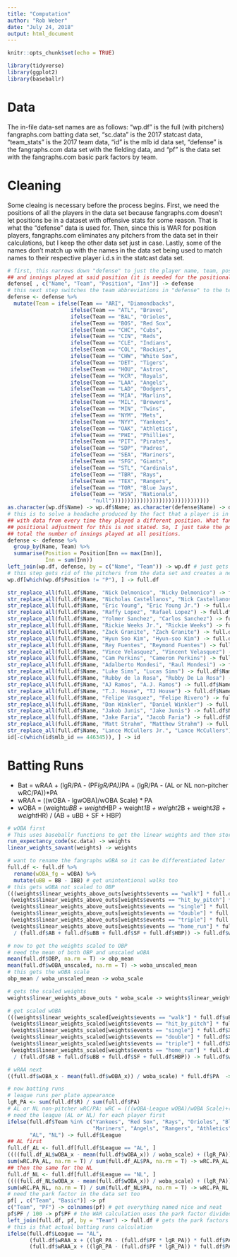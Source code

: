 ```yaml
---
title: "Computation"
author: "Rob Weber"
date: "July 24, 2018"
output: html_document
---
```


```r
knitr::opts_chunk$set(echo = TRUE)
```

```r
library(tidyverse)
library(ggplot2)
library(baseballr)
```

# Data
The in-file data-set names are as follows: "wp.df" is the full (with pitchers) fangraphs.com batting data set, "sc.data" is the 2017 statcast data, "team_stats" is the 2017 team data, "id" is the mlb id data set, "defense" is the fangraphs.com data set with the fielding data, and "pf" is the data set with the fangraphs.com basic park factors by team.

# Cleaning
Some cleaing is necessary before the process begins. First, we need the positions of all the players in the data set because fangraphs.com doesn't let positions be in a dataset with offensive stats for some reason. That is what the "defense" data is used for. Then, since this is WAR for position players, fangraphs.com eliminates any pitchers from the data set in their calculations, but I keep the other data set just in case. Lastly, some of the names don't match up with the names in the data set being used to match names to their respective player i.d.s in the statcast data set. 
```r
# first, this narrows down "defense" to just the player name, team, position, 
## and innings played at said position (it is needed for the positional adjustment later)
defense[ , c("Name", "Team", "Position", "Inn")] -> defense 
# this next step switches the team abbreviations in "defense" to the team names like in "wp.df"
defense <- defense %>%
  mutate(Team = ifelse(Team == "ARI", "Diamondbacks", 
                    ifelse(Team == "ATL", "Braves", 
                    ifelse(Team == "BAL", "Orioles", 
                    ifelse(Team == "BOS", "Red Sox", 
                    ifelse(Team == "CHC", "Cubs", 
                    ifelse(Team == "CIN", "Reds", 
                    ifelse(Team == "CLE", "Indians", 
                    ifelse(Team == "COL", "Rockies", 
                    ifelse(Team == "CHW", "White Sox", 
                    ifelse(Team == "DET", "Tigers", 
                    ifelse(Team == "HOU", "Astros", 
                    ifelse(Team == "KCR", "Royals", 
                    ifelse(Team == "LAA", "Angels", 
                    ifelse(Team == "LAD", "Dodgers", 
                    ifelse(Team == "MIA", "Marlins", 
                    ifelse(Team == "MIL", "Brewers", 
                    ifelse(Team == "MIN", "Twins", 
                    ifelse(Team == "NYM", "Mets", 
                    ifelse(Team == "NYY", "Yankees", 
                    ifelse(Team == "OAK", "Athletics", 
                    ifelse(Team == "PHI", "Phillies", 
                    ifelse(Team == "PIT", "Pirates", 
                    ifelse(Team == "SDP", "Padres", 
                    ifelse(Team == "SEA", "Mariners", 
                    ifelse(Team == "SFG", "Giants", 
                    ifelse(Team == "STL", "Cardinals", 
                    ifelse(Team == "TBR", "Rays", 
                    ifelse(Team == "TEX", "Rangers", 
                    ifelse(Team == "TOR", "Blue Jays", 
                    ifelse(Team == "WSN", "Nationals", 
                           "null")))))))))))))))))))))))))))))))
as.character(wp.df$Name) -> wp.df$Name; as.character(defense$Name) -> defense$Name # just makes sure the name columns are treated as characters
# this is to solve a headache produced by the fact that a player is in "defense" 
## with data from every time they played a different position. What fangraphs does in terms of the 
## positional adjustment for this is not stated. So, I just take the position they played the most innings and 
## total the number of innings played at all positions.
defense <- defense %>%
  group_by(Name, Team) %>%
  summarise(Position = Position[Inn == max(Inn)], 
            Inn = sum(Inn))
left_join(wp.df, defense, by = c("Name", "Team")) -> wp.df # just gets the dfs together
# this step gets rid of the pitchers from the data set and creates a new df calle "full.df" This is what will be used from now on
wp.df[which(wp.df$Position != "P"), ] -> full.df

str_replace_all(full.df$Name, "Nick Delmonico", "Nicky Delmonico") -> full.df$Name
str_replace_all(full.df$Name, "Nicholas Castellanos", "Nick Castellanos") -> full.df$Name
str_replace_all(full.df$Name, "Eric Young", "Eric Young Jr.") -> full.df$Name
str_replace_all(full.df$Name, "Raffy Lopez", "Rafael Lopez") -> full.df$Name
str_replace_all(full.df$Name, "Yolmer Sanchez", "Carlos Sanchez") -> full.df$Name
str_replace_all(full.df$Name, "Rickie Weeks Jr.", "Rickie Weeks") -> full.df$Name
str_replace_all(full.df$Name, "Zack Granite", "Zach Granite") -> full.df$Name
str_replace_all(full.df$Name, "Hyun Soo Kim", "Hyun-soo Kim") -> full.df$Name
str_replace_all(full.df$Name, "Rey Fuentes", "Reymond Fuentes") -> full.df$Name
str_replace_all(full.df$Name, "Vince Velasquez", "Vincent Velasquez") -> full.df$Name
str_replace_all(full.df$Name, "Cam Perkins", "Cameron Perkins") -> full.df$Name
str_replace_all(full.df$Name, "Adalberto Mondesi", "Raul Mondesi") -> full.df$Name
str_replace_all(full.df$Name, "Luke Sims", "Lucas Sims") -> full.df$Name
str_replace_all(full.df$Name, "Rubby de la Rosa", "Rubby De La Rosa") -> full.df$Name
str_replace_all(full.df$Name, "AJ Ramos", "A.J. Ramos") -> full.df$Name
str_replace_all(full.df$Name, "T.J. House", "TJ House") -> full.df$Name
str_replace_all(full.df$Name, "Felipe Vasquez", "Felipe Rivero") -> full.df$Name
str_replace_all(full.df$Name, "Dan Winkler", "Daniel Winkler") -> full.df$Name
str_replace_all(full.df$Name, "Jakob Junis", "Jake Junis") -> full.df$Name
str_replace_all(full.df$Name, "Jake Faria", "Jacob Faria") -> full.df$Name
str_replace_all(full.df$Name, "Matt Strahm", "Matthew Strahm") -> full.df$Name
str_replace_all(full.df$Name, "Lance McCullers Jr.", "Lance McCullers") -> full.df$Name
id[-c(which(id$mlb_id == 446345)), ] -> id
```

# Batting Runs
- Bat = wRAA + (lgR/PA - (PF*lgR/PA))*PA + (lgR/PA - (AL or NL non-pitcher wRC/PA))*PA
- wRAA = ((wOBA - lgwOBA)/wOBA Scale) * PA
- wOBA = (weight*uBB + weight*HBP + weight*1B + weight*2B + weight*3B + weight*HR) / (AB + uBB + SF + HBP)
```r
# wOBA first
# This uses baseballr functions to get the linear weights and then stores it
run_expectancy_code(sc.data) -> weights
linear_weights_savant(weights) -> weights

# want to rename the fangraphs wOBA so it can be differentiated later
full.df <- full.df %>%
  rename(wOBA_fg = wOBA) %>%
  mutate(uBB = BB - IBB) # get unintentional walks too
# this gets wOBA not scaled to OBP
(((weights$linear_weights_above_outs[weights$events == "walk"] * full.df$uBB) +
 (weights$linear_weights_above_outs[weights$events == "hit_by_pitch"] * full.df$HBP) +
 (weights$linear_weights_above_outs[weights$events == "single"] * full.df$X1B) +
 (weights$linear_weights_above_outs[weights$events == "double"] * full.df$X2B) +
 (weights$linear_weights_above_outs[weights$events == "triple"] * full.df$X3B) +
 (weights$linear_weights_above_outs[weights$events == "home_run"] * full.df$HR)) 
  / (full.df$AB + full.df$uBB + full.df$SF + full.df$HBP)) -> full.df$wOBA_unscaled 

# now to get the weights scaled to OBP
# need the mean of both OBP and unscaled wOBA
mean(full.df$OBP, na.rm = T) -> obp_mean 
mean(full.df$wOBA_unscaled, na.rm = T) -> woba_unscaled_mean 
# this gets the wOBA scale
obp_mean / woba_unscaled_mean -> woba_scale

# gets the scaled weights
weights$linear_weights_above_outs * woba_scale -> weights$linear_weights_scaled

# get scaled wOBA
(((weights$linear_weights_scaled[weights$events == "walk"] * full.df$uBB) +
 (weights$linear_weights_scaled[weights$events == "hit_by_pitch"] * full.df$HBP) +
 (weights$linear_weights_scaled[weights$events == "single"] * full.df$X1B) +
 (weights$linear_weights_scaled[weights$events == "double"] * full.df$X2B) +
 (weights$linear_weights_scaled[weights$events == "triple"] * full.df$X3B) +
 (weights$linear_weights_scaled[weights$events == "home_run"] * full.df$HR)) 
  / (full.df$AB + full.df$uBB + full.df$SF + full.df$HBP)) -> full.df$wOBA_x

# wRAA next
((full.df$wOBA_x - mean(full.df$wOBA_x)) / woba_scale) * full.df$PA  -> full.df$wRAA_x

# now batting runs
# league runs per plate appearance
lgR_PA <- sum(full.df$R) / sum(full.df$PA)
# AL or NL non-pitcher wRC/PA: wRC = (((wOBA-League wOBA)/wOBA Scale)+(League R/PA))*PA
# need the league (AL or NL) for each player first
ifelse(full.df$Team %in% c("Yankees", "Red Sox", "Rays", "Orioles", "Blue Jays", "White Sox", "Indians", "Royals", "Tigers", "Twins", 
                           "Mariners", "Angels", "Rangers", "Athletics", "Astros"), 
       "AL", "NL") -> full.df$League
## AL first
full.df_AL <- full.df[full.df$League == "AL", ]
((((full.df_AL$wOBA_x - mean(full.df$wOBA_x)) / woba_scale) + (lgR_PA)) * full.df_AL$PA) -> wRC.PA_AL # get wRC for each AL player first
sum(wRC.PA_AL, na.rm = T) / sum(full.df_AL$PA, na.rm = T) -> wRC.PA_AL # then get the AL wRC per PA
## then the same for the NL
full.df_NL <- full.df[full.df$League == "NL", ]
((((full.df_NL$wOBA_x - mean(full.df$wOBA_x)) / woba_scale) + (lgR_PA)) * full.df_NL$PA) -> wRC.PA_NL
sum(wRC.PA_NL, na.rm = T) / sum(full.df_NL$PA, na.rm = T) -> wRC.PA_NL
# need the park factor in the data set too
pf[ , c("Team", "Basic")] -> pf 
c("Team", "PF") -> colnames(pf) # get everything named nice and neat
pf$PF / 100 -> pf$PF # the WAR calculation uses the park factor divided by 100
left_join(full.df, pf, by = "Team") -> full.df # gets the park factors into the full df
# this is that actual batting runs calculation
ifelse(full.df$League == "AL", 
       (full.df$wRAA_x + ((lgR_PA - (full.df$PF * lgR_PA)) * full.df$PA) + ((lgR_PA - wRC.PA_AL) * full.df$PA)), 
       (full.df$wRAA_x + ((lgR_PA - (full.df$PF * lgR_PA)) * full.df$PA) + ((lgR_PA - wRC.PA_NL) * full.df$PA))) -> full.df$Bat_x
```

